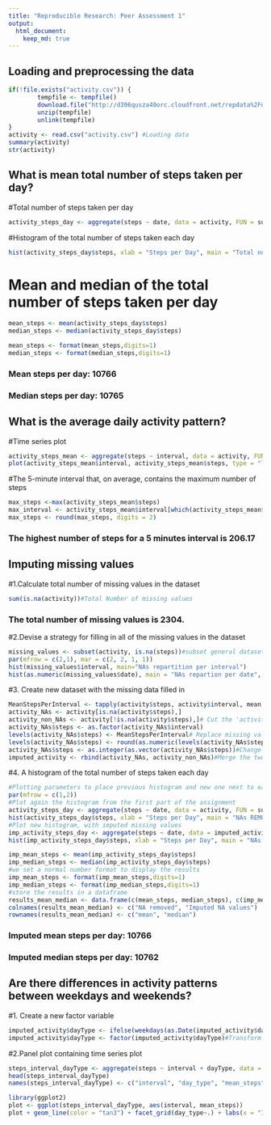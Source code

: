 ```yaml
---
title: "Reproducible Research: Peer Assessment 1"
output: 
  html_document:
    keep_md: true
---
```



## Loading and preprocessing the data

```r
if(!file.exists("activity.csv")) {
        tempfile <- tempfile()
        download.file("http://d396qusza40orc.cloudfront.net/repdata%2Fdata%2Factivity.zip",destfile = tempfile)
        unzip(tempfile)
        unlink(tempfile)
}
activity <- read.csv("activity.csv") #Loading data
summary(activity)
str(activity)

```
## What is mean total number of steps taken per day?

#Total number of steps taken per day
```r
activity_steps_day <- aggregate(steps ~ date, data = activity, FUN = sum, na.rm = TRUE)
```
#Histogram of the total number of steps taken each day
```r
hist(activity_steps_day$steps, xlab = "Steps per Day", main = "Total number of steps taken per day", col = "wheat")
```
# Mean and median of the total number of steps taken per day
```r
mean_steps <- mean(activity_steps_day$steps)
median_steps <- median(activity_steps_day$steps)

mean_steps <- format(mean_steps,digits=1)
median_steps <- format(median_steps,digits=1)
```
### Mean steps per day: 10766
### Median steps per day: 10765

## What is the average daily activity pattern?

#Time series plot
```r
activity_steps_mean <- aggregate(steps ~ interval, data = activity, FUN = mean, na.rm = TRUE)
plot(activity_steps_mean$interval, activity_steps_mean$steps, type = "l", col = "tan3", xlab = "Intervals", ylab = "Total steps per interval", main = "Number of steps per interval (averaged) (NA removed)")
```
#The 5-minute interval that, on average, contains the maximum number of steps
```r
max_steps <-max(activity_steps_mean$steps)
max_interval <- activity_steps_mean$interval[which(activity_steps_mean$steps == max_steps)]
max_steps <- round(max_steps, digits = 2)
```
### The highest number of steps for a 5 minutes interval is 206.17


## Imputing missing values

#1.Calculate total number of missing values in the dataset
```r
sum(is.na(activity))#Total Number of missing values
```
### The total number of missing values is 2304.

#2.Devise a strategy for filling in all of the missing values in the dataset
```r
missing_values <- subset(activity, is.na(steps))#subset general dataset with only missing values 
par(mfrow = c(2,1), mar = c(2, 2, 1, 1))
hist(missing_values$interval, main="NAs repartition per interval")
hist(as.numeric(missing_values$date), main = "NAs repartion per date", breaks = 61)#Plot of repartition by date or by intervals
```
#3. Create new dataset with the missing data filled in
```r
MeanStepsPerInterval <- tapply(activity$steps, activity$interval, mean, na.rm = TRUE)#Mean of steps per interval
activity_NAs <- activity[is.na(activity$steps),]
activity_non_NAs <- activity[!is.na(activity$steps),]# Cut the 'activity' dataset in 2 parts
activity_NAs$steps <- as.factor(activity_NAs$interval)
levels(activity_NAs$steps) <- MeanStepsPerInterval# Replace missing values in activity_NAs
levels(activity_NAs$steps) <- round(as.numeric(levels(activity_NAs$steps)))
activity_NAs$steps <- as.integer(as.vector(activity_NAs$steps))#Change the vector back as integer 
imputed_activity <- rbind(activity_NAs, activity_non_NAs)#Merge the two datasets together
```
#4. A histogram of the total number of steps taken each day
```r
#Plotting parameters to place previous histogram and new one next to each other
par(mfrow = c(1,2))
#Plot again the histogram from the first part of the assignment
activity_steps_day <- aggregate(steps ~ date, data = activity, FUN = sum, na.rm = TRUE)
hist(activity_steps_day$steps, xlab = "Steps per Day", main = "NAs REMOVED - Total steps/day", col = "wheat")
#Plot new histogram, with imputed missing values
imp_activity_steps_day <- aggregate(steps ~ date, data = imputed_activity, FUN = sum, na.rm = TRUE)
hist(imp_activity_steps_day$steps, xlab = "Steps per Day", main = "NAs IMPUTED - Total steps/day", col = "wheat")
```

```r
imp_mean_steps <- mean(imp_activity_steps_day$steps)
imp_median_steps <- median(imp_activity_steps_day$steps)
#we set a normal number format to display the results
imp_mean_steps <- format(imp_mean_steps,digits=1)
imp_median_steps <- format(imp_median_steps,digits=1)
#store the results in a dataframe
results_mean_median <- data.frame(c(mean_steps, median_steps), c(imp_mean_steps, imp_median_steps))
colnames(results_mean_median) <- c("NA removed", "Imputed NA values")
rownames(results_mean_median) <- c("mean", "median")
```
### Imputed mean steps per day: 10766
### Imputed median steps per day: 10762

## Are there differences in activity patterns between weekdays and weekends?

#1. Create a new factor variable
```r
imputed_activity$dayType <- ifelse(weekdays(as.Date(imputed_activity$date)) == "Samstag" | weekdays(as.Date(imputed_activity$date)) == "Sonntag", "weekend", "weekday")
imputed_activity$dayType <- factor(imputed_activity$dayType)#Transform into factor
```
#2.Panel plot containing time series plot
```r
steps_interval_dayType <- aggregate(steps ~ interval + dayType, data = imputed_activity, FUN = mean)
head(steps_interval_dayType)
names(steps_interval_dayType) <- c("interval", "day_type", "mean_steps")
```
```r
library(ggplot2)
plot <- ggplot(steps_interval_dayType, aes(interval, mean_steps))
plot + geom_line(color = "tan3") + facet_grid(day_type~.) + labs(x = "Intervals", y = "Average Steps", title = "Activity Patterns")
```
